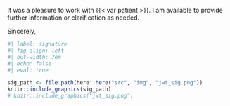 It was a pleasure to work with {{< var patient >}}. I am available to provide further information or clarification as needed.

Sincerely,

```r
#| label: signature
#| fig-align: left
#| out-width: 7em
#| echo: false
#| eval: true

sig_path <- file.path(here::here("src", "img", "jwt_sig.png"))
knitr::include_graphics(sig_path)
# knitr::include_graphics("jwt_sig.png")
```

```{=typst}
#v(2em, weak: true)
#show block: set par(leading: 0.65em)
#block[
*Joey W. Trampush, Ph.D.* \
Chief Neuropsychologist \
BrainWorkup Neuropsychology, LLC \
Assistant Professor \
Department of Psychiatry and the Behavioral Sciences \
Keck School of Medicine of USC \
CA License No. PSY29212
]
```
